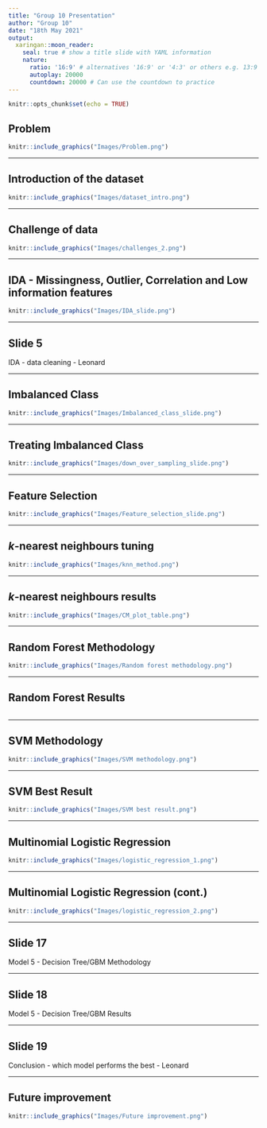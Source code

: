 ---
title: "Group 10 Presentation"
author: "Group 10"
date: "18th May 2021"
output: 
  xaringan::moon_reader:
    seal: true # show a title slide with YAML information
    nature:
      ratio: '16:9' # alternatives '16:9' or '4:3' or others e.g. 13:9
      autoplay: 20000
      countdown: 20000 # Can use the countdown to practice
---

```{r setup, include=FALSE}
knitr::opts_chunk$set(echo = TRUE)
```

## Problem

<!-- The prevalence of diabetes is growing rapidly all over the world. -->

<!-- Hospitalized diabetes patients have a higher risk of hospital readmission after discharge from hospital. -->

<!-- This generates significant burden to the patients and the health care system. -->

<!-- Identifying this group of patients will improve the management of the high readmission rate. -->


```{r, out.width = "1000px", echo=FALSE, fig.align="center"}
knitr::include_graphics("Images/Problem.png")
```


---


## Introduction of the dataset

<!-- Speech (to delete): Our dataset represents 10 years of hospital admission cases for patients diagnosed with diabetes. There're 55 categorical and numerical features that cover a variety of demographical and clinical data. Our goal is to build a multi classifier that predict chance of patient readmission.
-->

```{r, out.width = "900px", echo=FALSE, fig.align="center"}
knitr::include_graphics("Images/dataset_intro.png")
```

---

## Challenge of data

<!-- Key challenges for the analysis include: big sample size which increases execution time and computational cost; messy data that requires proper cleaning in order to filter outliers, remove duplications and handle missing data; building a multi-class classifier; rebalancing imbalanced classes; and processing high level categorical variables in the data.

-->

```{r, out.width = "900px", echo=FALSE, fig.align="center"}
knitr::include_graphics("Images/challenges_2.png")
```

---


## IDA - Missingness, Outlier, Correlation and Low information features

```{r, out.width = "900px", echo=FALSE, fig.align="center"}
knitr::include_graphics("Images/IDA_slide.png")
```

---


## Slide 5

IDA - data cleaning - Leonard

---


## Imbalanced Class

```{r, out.width = "900px", echo=FALSE, fig.align="center"}
knitr::include_graphics("Images/Imbalanced_class_slide.png")
```

---


## Treating Imbalanced Class

```{r, out.width = "900px", echo=FALSE, fig.align="center"}
knitr::include_graphics("Images/down_over_sampling_slide.png")
```

---

## Feature Selection

```{r, out.width = "900px", echo=FALSE, fig.align="center"}
knitr::include_graphics("Images/Feature_selection_slide.png")
```

---

## *k*-nearest neighbours tuning

<!-- Speech (to delete): We first consider the k Nearest Neighbours method. -->
<!-- To tune the hyperparameter k for best accuracy while minimizing computational time, we adopt the heuristic that the best k is approximately equal to root N where N is the number of points. -->
<!-- By iterating around this value, we obtain our best k estimate. -->

```{r, out.width = "900px", echo=FALSE, fig.align="center"}
knitr::include_graphics("Images/knn_method.png")
```

---

## *k*-nearest neighbours results

<!-- Looking at this heatmap visualisation of the confusion matrix, we find that the kNN finds it difficult to predict the ‘<30’ and '>30' classes in the test set.  -->
<!-- This means the model is not sensitive to readmissions, which is critical to the goal of our project. -->

```{r, out.width = "1200px", echo=FALSE, fig.align="center"}
knitr::include_graphics("Images/CM_plot_table.png")
```

---

## Random Forest Methodology
<!-- Then we built a random forest model, we firstly tried different dataset to balance the class, and found only down sample data was able to pick up the minority class group. Then we tried different functions and features, and performed hyper-parameter tuning. (with or without: The red highlights indicate tests with best performance.) -->

```{r, out.width = "950px", echo=FALSE, fig.align="center"}
knitr::include_graphics("Images/Random forest methodology.png")
```

---

## Random Forest Results

<!-- We fit the model with best hyper-parameters, and found the sensitivity of each class is around 40%. Random forest is a powerful classifier, however, it may generate bias when there are categorical variables with multiple levels. And there are 14 such kind of variables in the current data. -->

```{r, out.width = "950px", echo=FALSE, fig.align="center"}

```


---

## SVM Methodology

```{r, out.width = "950px", echo=FALSE, fig.align="center"}
knitr::include_graphics("Images/SVM methodology.png")
```

<!-- In SVM, we also experimented with different datasets and different features. 
We used Raw data, downsampled and Oversampled data that using SMOTE. 
We also tried training on full features and selected only features.
From those experiments, we found that by using SMOTE data, with all features, it yielded the best performance with test data. 

These experiments used hyperparameters as follows 
-->

---

## SVM Best Result

```{r, out.width = "950px", echo=FALSE, fig.align="center"}
knitr::include_graphics("Images/SVM best result.png")
```

<!-- We fit the model with best hyperparameters, and got the average performance on 5-Fold is around 52%,
Better than the other experiments which only got around 45%. 
On the test set, we got 45% average in terms of specificity and 72% in terms of specificity. And all of them are balance for three classes
-->

---

## Multinomial Logistic Regression 

<!-- We then fit multinomial logistic regression and applied different combination of class balancing and feature selection technique. Model based on raw data and all features gives the best accuracy of 54%, however sensitivity and specificity is highly skewed, with no instances predicted to be <30 days class. 
-->

```{r, out.width = "900px", echo=FALSE, fig.align="center"}
knitr::include_graphics("Images/logistic_regression_1.png")
```

---

## Multinomial Logistic Regression (cont.) 

<!-- Downsampling the data gives better prediction for the two minor classes that we're most interested in, but in the meanwhile lowers the overall accuracy to 43%. The computational time for running the model takes around 15 second.
-->

```{r, out.width = "900px", echo=FALSE, fig.align="center"}
knitr::include_graphics("Images/logistic_regression_2.png")
```

---

## Slide 17

Model 5 - Decision Tree/GBM
Methodology

---

## Slide 18

Model 5 - Decision Tree/GBM
Results

---

## Slide 19

Conclusion - which model performs the best - Leonard

---

## Future improvement

<!-- There are several ways we can improve the performance of the model. Firstly, combine the two classes, patients readmitted within 30 days and  after 30 days, which have similar clinical meanings.
We can also increase observation number, reduce categorical variable levels, adjust threshold for existing models, and try other classification algorithms.-->


```{r, out.width = "900px", echo=FALSE, fig.align="center"}
knitr::include_graphics("Images/Future improvement.png")
```


